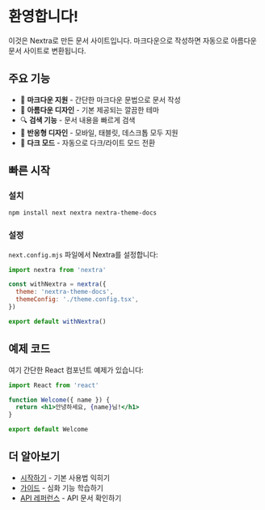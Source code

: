 # 환영합니다!

이것은 Nextra로 만든 문서 사이트입니다. 마크다운으로 작성하면 자동으로 아름다운 문서 사이트로 변환됩니다.

## 주요 기능

- 📝 **마크다운 지원** - 간단한 마크다운 문법으로 문서 작성
- 🎨 **아름다운 디자인** - 기본 제공되는 깔끔한 테마
- 🔍 **검색 기능** - 문서 내용을 빠르게 검색
- 📱 **반응형 디자인** - 모바일, 태블릿, 데스크톱 모두 지원
- 🌙 **다크 모드** - 자동으로 다크/라이트 모드 전환

## 빠른 시작

### 설치

```bash
npm install next nextra nextra-theme-docs
```

### 설정

`next.config.mjs` 파일에서 Nextra를 설정합니다:

```js
import nextra from 'nextra'

const withNextra = nextra({
  theme: 'nextra-theme-docs',
  themeConfig: './theme.config.tsx',
})

export default withNextra()
```

## 예제 코드

여기 간단한 React 컴포넌트 예제가 있습니다:

```jsx
import React from 'react'

function Welcome({ name }) {
  return <h1>안녕하세요, {name}님!</h1>
}

export default Welcome
```

## 더 알아보기

- [시작하기](/getting-started) - 기본 사용법 익히기
- [가이드](/guides) - 심화 기능 학습하기
- [API 레퍼런스](/api) - API 문서 확인하기
